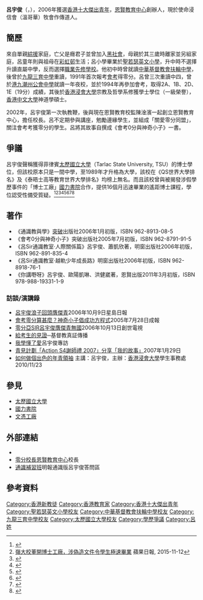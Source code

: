 {{Infobox Person
| name = 呂宇俊<br />Matthew Lui Yue Chun</small>
| image = 
| image_size= 
| caption = 
| birth_date = {{birth date and age|1972|10|2}}
| birth_place = {{BHKG}}
| death_date = 
| death_place= 
| occupation = [[教育家|教育家]]
| nationality = 
| education = [[香港浸會大學|香港浸會大學]]宗教及哲學系學士學位<br>[[香港中文大學|香港中文大學]]神道學碩士<br>[[太歷國立大學|太歷國立大學]]博士
| alma_mater = [[聖若瑟英文小學|聖若瑟英文小學]]<br>[[中華基督教會扶輪中學|中華基督教會扶輪中學]]<br>[[九龍三育中學|九龍三育中學]] <br>[[港九潮州公會中學|港九潮州公會中學]]
| spouse =
| website =
| footnotes = 
}}

'''呂宇俊'''（{{lang-en|Matthew Lui Yue Chun}}，{{bd|1972年|10月2日|catIdx=L}}），2006年獲選[[香港十大傑出青年|香港十大傑出青年]]，[[恩賢教育中心|恩賢教育中心]]創辦人，現於使命浸信會（溫哥華）牧會作傳道人。

==簡歷==
來自單親[[綜援|綜援]]家庭，亡父是癮君子並曾加入[[黑社會|黑社會]]，母親於其三歲時離家並另組家庭，呂童年則與祖母在[[彩虹邨|彩虹邨]]生活；呂小學畢業於[[聖若瑟英文小學|聖若瑟英文小學]]，升中時不選擇升讀直屬中學，反而選擇[[工業中學|職業先修學校]]。他初中時曾就讀[[中華基督教會扶輪中學|中華基督教會扶輪中學]]，後曾於[[九龍三育中學|九龍三育中學]]重讀，1991年首次報考[[香港中學會考|會考]]得零分。呂曾三次重讀中四，曾於[[港九潮州公會中學|港九潮州公會中學]]就讀一年夜校，並於1994年再參加會考，取得2A、1B、2D、1E（19分）成績，其後於[[香港浸會大學|香港浸會大學]]宗教及哲學系修獲學士學位（一級榮譽），[[香港中文大學|香港中文大學]]神道學碩士。

2002年，呂宇俊第一次執教鞭，後與現在恩賢教育校監陳淦濱一起創立恩賢教育中心，擔任校長。呂不定期參與講座，勉勵邊緣學生，並組成「關愛零分同盟」，關注會考考獲零分的學生。呂將其故事自撰成《會考0分與神奇小子》一書。

==爭議==
呂宇俊聲稱獲得菲律賓[[太歷國立大學|太歷國立大學]]（Tarlac State University, TSU）的博士學位，但該校原本只是一間中學，至1989年才升格為大學，該校在《QS世界大學排名》及《泰晤士高等教育世界大學排名》均榜上無名。而且該校曾與被揭發涉假學歷事件的「博士工廠」[[國力書院|國力書院]]合作，提供16個月迅速畢業的遙距博士課程，學位認受性備受質疑。<ref name=TSUHistory>{{cite web|title=Tarlac State University History |url=https://www.tsu.edu.ph/media/210423/annualreport2009.pdf|accessdate=10 August 2015|publisher=Tarlac State University Official Website|archive-date=2016-02-04|archive-url=https://web.archive.org/web/20160204024148/https://www.tsu.edu.ph/media/210423/annualreport2009.pdf|dead-url=no}}</ref><ref>[https://hk.news.appledaily.com/local/daily/article/20151112/19369560 嶺大校董開博士工廠，涉偽造文件令學生極速畢業 ] {{Wayback|url=https://hk.news.appledaily.com/local/daily/article/20151112/19369560 |date=20200603021043 }} 蘋果日報, 2015-11-12</ref><ref>{{cite news |title=16個月可做博士 盛惠11.8萬 |date=2015-11-12 |work=蘋果日報 |url=http://jefbooks.com.cuhk.edu.hk/wp-content/uploads/2017/09/Layout-16869017.pdf |accessdate=2021-11-25 |archive-date=2021-11-25 |archive-url=https://web.archive.org/web/20211125151446/http://jefbooks.com.cuhk.edu.hk/wp-content/uploads/2017/09/Layout-16869017.pdf |dead-url=no }}</ref><ref>{{cite news |title=大學校董開「博士工廠」？香港教育局介入調查 |date=2015-11-13 |work=端傳媒 |url=https://theinitium.com/article/20151113-dailynews-lifelong-college/ |accessdate=2021-11-25 |archive-date=2021-07-17 |archive-url=https://web.archive.org/web/20210717095605/https://theinitium.com/article/20151113-dailynews-lifelong-college/ |dead-url=no }}</ref><ref>{{cite news |title=警隊刊物：24警員曾報讀菲律賓太歷學士課程 |date=2015-11-19 |work=立場新聞 |url=https://www.thestandnews.com/politics/%E8%AD%A6%E9%9A%8A%E5%88%8A%E7%89%A9-24%E8%AD%A6%E5%93%A1%E6%9B%BE%E5%A0%B1%E8%AE%80%E8%8F%B2%E5%BE%8B%E8%B3%93%E5%A4%AA%E6%AD%B7%E5%AD%B8%E5%A3%AB%E8%AA%B2%E7%A8%8B |accessdate=2021-11-25 |archive-date=2021-11-25 |archive-url=https://web.archive.org/web/20211125152632/https://www.thestandnews.com/politics/%E8%AD%A6%E9%9A%8A%E5%88%8A%E7%89%A9-24%E8%AD%A6%E5%93%A1%E6%9B%BE%E5%A0%B1%E8%AE%80%E8%8F%B2%E5%BE%8B%E8%B3%93%E5%A4%AA%E6%AD%B7%E5%AD%B8%E5%A3%AB%E8%AA%B2%E7%A8%8B |dead-url=no }}</ref><ref>{{cite news |title=就「博士工廠」國力書院營運之聲明 |author=香港專上學生聯會 |date=2015-11-25 |work=獨立媒體 |url=https://www.inmediahk.net/%E6%94%BF%E7%B6%93/%E5%B0%B1%E3%80%8C%E5%8D%9A%E5%A3%AB%E5%B7%A5%E5%BB%A0%E3%80%8D%E5%9C%8B%E5%8A%9B%E6%9B%B8%E9%99%A2%E7%87%9F%E9%81%8B%E4%B9%8B%E8%81%B2%E6%98%8E |accessdate=2021-11-25 |archive-date=2021-11-25 |archive-url=https://web.archive.org/web/20211125152651/https://www.inmediahk.net/%E6%94%BF%E7%B6%93/%E5%B0%B1%E3%80%8C%E5%8D%9A%E5%A3%AB%E5%B7%A5%E5%BB%A0%E3%80%8D%E5%9C%8B%E5%8A%9B%E6%9B%B8%E9%99%A2%E7%87%9F%E9%81%8B%E4%B9%8B%E8%81%B2%E6%98%8E |dead-url=no }}</ref><ref>{{cite news |title=Answer graft raps, university execs told |date=2013-01-27 |work=Philippine Daily Inquirer |url=https://newsinfo.inquirer.net/348045/answer-graft-raps-university-execs-told |accessdate=2021-11-25 |archive-date=2021-11-25 |archive-url=https://web.archive.org/web/20211125153315/https://newsinfo.inquirer.net/348045/answer-graft-raps-university-execs-told |dead-url=no }}</ref><ref>{{cite news |title=Lifelong College probed by govt for cranking out degrees |date=2015-11-13 |work=Hong Kong Economic Journal |url=https://newsinfo.inquirer.net/348045/answer-graft-raps-university-execs-told |accessdate=2021-11-25 |archive-date=2021-11-25 |archive-url=https://web.archive.org/web/20211125153315/https://newsinfo.inquirer.net/348045/answer-graft-raps-university-execs-told |dead-url=no }}</ref>

==著作==
*《通識教與學》[[突破|突破]]出版社2006年1月初版，ISBN 962-8913-08-5
*《會考0分與神奇小子》突破出版社2005年7月初版，ISBN 962-8791-91-5
*《呂Sir通識教室‧人際關係篇》呂宇俊、蕭凱欣著，明窗出版社2006年初版，ISBN 962-891-835-4
*《呂Sir通識教室‧越軌少年成長路》明窗出版社2006年初版，ISBN 962-8918-76-1
*《你講嘢呀》呂宇俊、歐陽凱琳、洪健崴著，恩賢出版2011年3月初版，ISBN 978-988-19331-1-9

=== 訪談/演講錄 ===
*[https://web.archive.org/web/20061206194814/http://hk.news.yahoo.com/061008/60/1uacw.html 呂宇俊浪子回頭膺傑青]2006年10月9日星島日報
*[https://web.archive.org/web/20060717181749/http://www.singpao.com/20050728/local/741111.html 會考零分算甚麼？神奇小子倡成功方程式]2005年7月28日成報
*[https://web.archive.org/web/20070310233346/http://www.creation-tv.com/asp/love_earth/asp/chapter_150.asp 零分亞SIR呂宇俊膺傑青無國]2006年10月13日創世電視
*[https://web.archive.org/web/20070126101730/http://www.gcc.org.hk/avlib/prod_detail.php?prod_id=2234 給考生的見證]─基督教真証傳播
*[https://web.archive.org/web/20061216020521/http://noahfellowship.foreon.com/book/book.php?ref=26 我學懂了愛]呂宇俊專訪
*[http://www.ywets.labour.gov.hk/tc/dbf_activities_actions4thanks2007a.htm 青見計劃「Action S4謝師禮 2007」分享「我的故事」]{{Wayback|url=http://www.ywets.labour.gov.hk/tc/dbf_activities_actions4thanks2007a.htm |date=20090228050106 }}2007年1月29日
*[http://lib-nt2.hkbu.edu.hk/hkbutube/vod.asp?bibno=b2460389 如何做個出色的年青領袖] {{Wayback|url=http://lib-nt2.hkbu.edu.hk/hkbutube/vod.asp?bibno=b2460389 |date=20210116172850 }}主講：呂宇俊，主辦：[[香港浸會大學|香港浸會大學]]學生事務處 2010/11/23

== 參見 ==
*[[太歷國立大學|太歷國立大學]]
*[[國力書院|國力書院]]
*[[文憑工廠|文憑工廠]]

==外部連結==
*{{facebook|luiyuechun}}
*[https://web.archive.org/web/20101001193013/http://www.graceyard.edu.hk/new/index.php?option=com_content&task=view&id=378&Itemid=474 零分校長][[恩賢教育中心|恩賢教育中心]]校長
*[https://web.archive.org/web/20061018010010/http://forum.mingpao.com/cfm/Forum3.cfm?OwnerID=4&CategoryID=8&TopicID=10005 通識補習班]明報通識版呂宇俊答問區

== 參考資料 ==
{{reflist}}

[[Category:香港新教徒|Category:香港新教徒]]
[[Category:香港教育家|Category:香港教育家]]
[[Category:香港十大傑出青年|Category:香港十大傑出青年]]
[[Category:聖若瑟英文小學校友|Category:聖若瑟英文小學校友]]
[[Category:中華基督教會扶輪中學校友|Category:中華基督教會扶輪中學校友]]
[[Category:九龍三育中學校友|Category:九龍三育中學校友]]
[[Category:太歷國立大學校友|Category:太歷國立大學校友]]
[[Category:學歷爭議|Category:學歷爭議]]
[[Category:呂姓|Category:呂姓]]